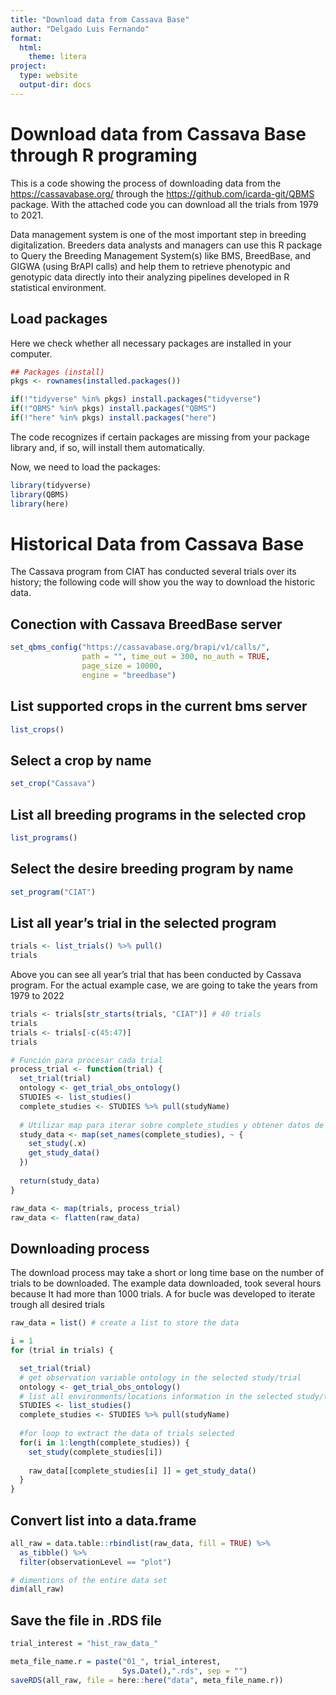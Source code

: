 ```yaml
---
title: "Download data from Cassava Base"
author: "Delgado Luis Fernando"
format: 
  html:
    theme: litera
project:
  type: website
  output-dir: docs
---
```


# Download data from Cassava Base through R programing 

This is a code showing the process of downloading data from the [https://cassavabase.org/](Cassava Base) through the [https://github.com/icarda-git/QBMS](QBMS) package. With the attached code you can download all the trials from 1979 to 2021.

Data management system is one of the most important step in breeding digitalization. Breeders data analysts and  managers can use this R package to Query the Breeding Management System(s) like BMS, BreedBase, and GIGWA (using BrAPI calls) and help them to retrieve phenotypic and genotypic data directly into their analyzing pipelines developed in R statistical environment.

## Load packages 

Here we check whether all necessary packages are installed in your computer.

```r
## Packages (install)
pkgs <- rownames(installed.packages())

if(!"tidyverse" %in% pkgs) install.packages("tidyverse")
if(!"QBMS" %in% pkgs) install.packages("QBMS")
if(!"here" %in% pkgs) install.packages("here")
```

The code recognizes if certain packages are missing from your package library and, if so, will install them automatically.

Now, we need to load the packages:

```r
library(tidyverse)
library(QBMS)
library(here)
```

# Historical Data from Cassava Base

The Cassava program from CIAT has conducted several trials over its history; the following code will show you the way to download the historic data.

## Conection with Cassava BreedBase server

```r
set_qbms_config("https://cassavabase.org/brapi/v1/calls/",
                path = "", time_out = 300, no_auth = TRUE,
                page_size = 10000,
                engine = "breedbase")
```

## List supported crops in the current bms server

```r
list_crops()
```

## Select a crop by name

```r
set_crop("Cassava")
```

## List all breeding programs in the selected crop

```r
list_programs()
```

## Select the desire breeding program by name

```r
set_program("CIAT")
```

## List all year's trial in the selected program

```r
trials <- list_trials() %>% pull()
trials
```

Above you can see all year's trial that has been conducted by Cassava program. For the actual example case, we are going to take the years from 1979 to 2022

```r
trials <- trials[str_starts(trials, "CIAT")] # 40 trials
trials
trials <- trials[-c(45:47)]
trials
```

```r
# Función para procesar cada trial
process_trial <- function(trial) {
  set_trial(trial)
  ontology <- get_trial_obs_ontology()
  STUDIES <- list_studies()
  complete_studies <- STUDIES %>% pull(studyName)
  
  # Utilizar map para iterar sobre complete_studies y obtener datos de cada estudio
  study_data <- map(set_names(complete_studies), ~ {
    set_study(.x)
    get_study_data()
  })
  
  return(study_data)
}

raw_data <- map(trials, process_trial)
raw_data <- flatten(raw_data)
```


## Downloading process 

The download process may take a short or long time base on the number of trials to be downloaded. 
The example data downloaded, took several hours because It had more than 1000 trials. A for bucle was developed to iterate trough all desired trials

```r
raw_data = list() # create a list to store the data

i = 1
for (trial in trials) {

  set_trial(trial)  
  # get observation variable ontology in the selected study/trial
  ontology <- get_trial_obs_ontology()
  # list all environments/locations information in the selected study/trial
  STUDIES <- list_studies()
  complete_studies <- STUDIES %>% pull(studyName)
  
  #for loop to extract the data of trials selected
  for(i in 1:length(complete_studies)) { 
    set_study(complete_studies[i])
    
    raw_data[[complete_studies[i] ]] = get_study_data()
  }
}
```

## Convert list into a data.frame

```r
all_raw = data.table::rbindlist(raw_data, fill = TRUE) %>% 
  as_tibble() %>%
  filter(observationLevel == "plot")

# dimentions of the entire data set
dim(all_raw)
```

## Save the file in .RDS file 

```r
trial_interest = "hist_raw_data_"

meta_file_name.r = paste("01_", trial_interest,
                         Sys.Date(),".rds", sep = "")
saveRDS(all_raw, file = here::here("data", meta_file_name.r))
```






